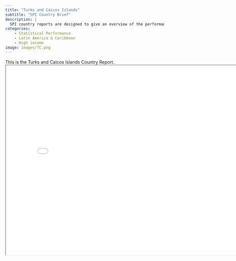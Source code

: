 ```yaml
---
title: "Turks and Caicos Islands"
subtitle: "SPI Country Brief"
description: |
  SPI country reports are designed to give an overview of the performance of Turks and Caicos Islands.
categories:
    - Statistical Performance
    - Latin America & Caribbean
    - High income
image: images/TC.png
---
```


This is the Turks and Caicos Islands Country Report.
<iframe src="charts/Turks and Caicos Islands_chart.html" width="800" height="600"></iframe>

